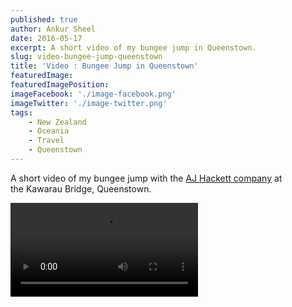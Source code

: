 ```yaml
---
published: true
author: Ankur Sheel
date: 2016-05-17
excerpt: A short video of my bungee jump in Queenstown.
slug: video-bungee-jump-queenstown
title: 'Video : Bungee Jump in Queenstown'
featuredImage:
featuredImagePosition:
imageFacebook: './image-facebook.png'
imageTwitter: './image-twitter.png'
tags:
    - New Zealand
    - Oceania
    - Travel
    - Queenstown
---
```


A short video of my bungee jump with the [AJ Hackett company](http://www.bungy.co.nz/) at the Kawarau Bridge,
Queenstown.

<Video src="https://www.youtube.com/embed/nI99oOV2deI" title="Bungee Jump Queenstown" />
